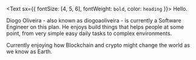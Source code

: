<Text sx={{ fontSize: [4, 5, 6], fontWeight: `bold`, color: `heading` }}>
  Hello.
</Text>

Diogo Oliveira - also known as diogoaoliveira - is currently a Software Engineer on this plan.
He enjoys build things that helps people at some point, from very simple easy daily tasks to complex environments. 

Currently enjoying how Blockchain and crypto might change the world as we know as Earth.